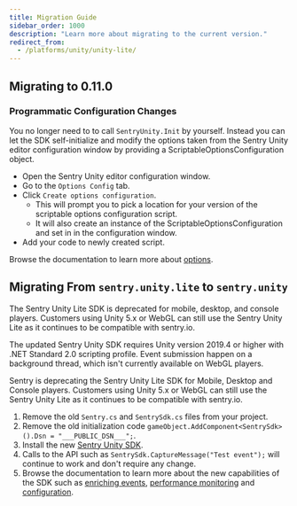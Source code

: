 ```yaml
---
title: Migration Guide
sidebar_order: 1000
description: "Learn more about migrating to the current version."
redirect_from:
  - /platforms/unity/unity-lite/
---
```


## Migrating to 0.11.0

### Programmatic Configuration Changes

You no longer need to to call `SentryUnity.Init` by yourself. Instead you can let the SDK self-initialize and modify the options taken from the Sentry Unity editor configuration window by providing a ScriptableOptionsConfiguration object.

- Open the Sentry Unity editor configuration window.
- Go to the `Options Config` tab.
- Click `Create options configuration`.
  - This will prompt you to pick a location for your version of the scriptable options configuration script.
  - It will also create an instance of the ScriptableOptionsConfiguration and set in in the configuration window.
- Add your code to newly created script.

Browse the documentation to learn more about [options](/platforms/unity/configuration/options/).

## Migrating From `sentry.unity.lite` to `sentry.unity`

<Note>

The Sentry Unity Lite SDK is deprecated for mobile, desktop, and console players.
Customers using Unity 5.x or WebGL can still use the Sentry Unity Lite as it continues to be compatible with sentry.io.

The updated Sentry Unity SDK requires Unity version 2019.4 or higher with .NET Standard 2.0 scripting profile.
Event submission happen on a background thread, which isn't currently available on WebGL players.

</Note>

Sentry is deprecating the Sentry Unity Lite SDK for Mobile, Desktop and Console players.
Customers using Unity 5.x or WebGL can still use the Sentry Unity Lite as it continues to be compatible with sentry.io.

1. Remove the old `Sentry.cs` and `SentrySdk.cs` files from your project.
2. Remove the old initialization code `gameObject.AddComponent<SentrySdk>().Dsn = "___PUBLIC_DSN___";`.
3. Install the new [Sentry Unity SDK](/platforms/unity/).
4. Calls to the API such as `SentrySdk.CaptureMessage("Test event");` will continue to work and don't require any change.
5. Browse the documentation to learn more about the new capabilities of the SDK such as [enriching events](/platforms/unity/enriching-events/), [performance monitoring](/platforms/unity/performance/) and [configuration](/platforms/unity/configuration/).
